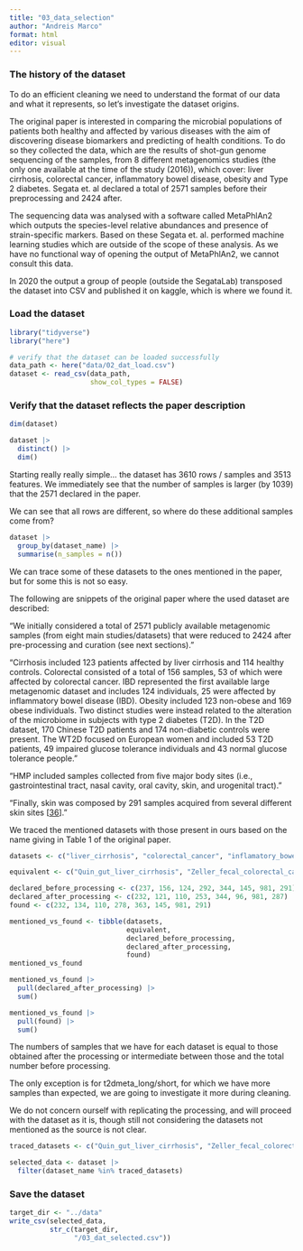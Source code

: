 ```yaml
---
title: "03_data_selection"
author: "Andreis Marco"
format: html
editor: visual
---
```


### The history of the dataset

To do an efficient cleaning we need to understand the format of our data and what it represents, so let's investigate the dataset origins.

The original paper is interested in comparing the microbial populations of patients both healthy and affected by various diseases with the aim of discovering disease biomarkers and predicting of health conditions. To do so they collected the data, which are the results of shot-gun genome sequencing of the samples, from 8 different metagenomics studies (the only one available at the time of the study (2016)), which cover: liver cirrhosis, colorectal cancer, inflammatory bowel disease, obesity and Type 2 diabetes. Segata et. al declared a total of 2571 samples before their preprocessing and 2424 after.

The sequencing data was analysed with a software called MetaPhlAn2 which outputs the species-level relative abundances and presence of strain-specific markers. Based on these Segata et. al. performed machine learning studies which are outside of the scope of these analysis. As we have no functional way of opening the output of MetaPhlAn2, we cannot consult this data.

In 2020 the output a group of people (outside the SegataLab) transposed the dataset into CSV and published it on kaggle, which is where we found it.

### Load the dataset

```r
library("tidyverse")
library("here")
```

```r
# verify that the dataset can be loaded successfully
data_path <- here("data/02_dat_load.csv")
dataset <- read_csv(data_path,
                    show_col_types = FALSE)
```

### Verify that the dataset reflects the paper description

```r
dim(dataset)

dataset |> 
  distinct() |> 
  dim()
```

Starting really really simple... the dataset has 3610 rows / samples and 3513 features. We immediately see that the number of samples is larger (by 1039) that the 2571 declared in the paper.

We can see that all rows are different, so where do these additional samples come from?

```r
dataset |> 
  group_by(dataset_name) |> 
  summarise(n_samples = n())
```

We can trace some of these datasets to the ones mentioned in the paper, but for some this is not so easy.

The following are snippets of the original paper where the used dataset are described:

"We initially considered a total of 2571 publicly available metagenomic samples (from eight main studies/datasets) that were reduced to 2424 after pre-processing and curation (see next sections)."

"Cirrhosis included 123 patients affected by liver cirrhosis and 114 healthy controls. Colorectal consisted of a total of 156 samples, 53 of which were affected by colorectal cancer. IBD represented the first available large metagenomic dataset and includes 124 individuals, 25 were affected by inflammatory bowel disease (IBD). Obesity included 123 non-obese and 169 obese individuals. Two distinct studies were instead related to the alteration of the microbiome in subjects with type 2 diabetes (T2D). In the T2D dataset, 170 Chinese T2D patients and 174 non-diabetic controls were present. The WT2D focused on European women and included 53 T2D patients, 49 impaired glucose tolerance individuals and 43 normal glucose tolerance people."

"HMP included samples collected from five major body sites (i.e., gastrointestinal tract, nasal cavity, oral cavity, skin, and urogenital tract)."

"Finally, skin was composed by 291 samples acquired from several different skin sites \[[36](https://journals.plos.org/ploscompbiol/article?id=10.1371/journal.pcbi.1004977#pcbi.1004977.ref036)\]."

We traced the mentioned datasets with those present in ours based on the name giving in Table 1 of the original paper.

```r
datasets <- c("liver_cirrhosis", "colorectal_cancer", "inflamatory_bowel_disease", "obesity","T2D", "WT2D","Human Microbiome Project", "Skin")

equivalent <- c("Quin_gut_liver_cirrhosis", "Zeller_fecal_colorectal_cancer", "metahit", "Chatelier_gut_obesity", "t2dmeta_long/short", "WT2D", "hmp/hmpii", "segre_Human_Skin")

declared_before_processing <- c(237, 156, 124, 292, 344, 145, 981, 291)
declared_after_processing <- c(232, 121, 110, 253, 344, 96, 981, 287)
found <- c(232, 134, 110, 278, 363, 145, 981, 291)

mentioned_vs_found <- tibble(datasets,
                             equivalent,
                             declared_before_processing,
                             declared_after_processing,
                             found)
mentioned_vs_found

mentioned_vs_found |> 
  pull(declared_after_processing) |> 
  sum()

mentioned_vs_found |> 
  pull(found) |> 
  sum()
```

The numbers of samples that we have for each dataset is equal to those obtained after the processing or intermediate between those and the total number before processing.

The only exception is for t2dmeta_long/short, for which we have more samples than expected, we are going to investigate it more during cleaning.

We do not concern ourself with replicating the processing, and will proceed with the dataset as it is, though still not considering the datasets not mentioned as the source is not clear.

```r
traced_datasets <- c("Quin_gut_liver_cirrhosis", "Zeller_fecal_colorectal_cancer", "metahit", "Chatelier_gut_obesity", "t2dmeta_long", "t2dmeta_short", "WT2D", "hmp", "hmpii", "segre_Human_Skin")

selected_data <- dataset |> 
  filter(dataset_name %in% traced_datasets)
```

### Save the dataset

```r
target_dir <- "../data"
write_csv(selected_data,
          str_c(target_dir,
                "/03_dat_selected.csv"))
```

